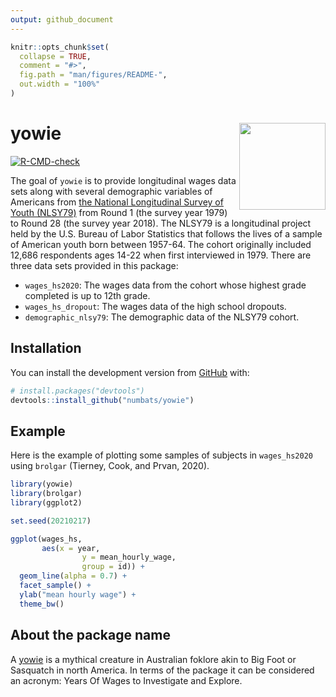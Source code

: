 ```yaml
---
output: github_document
---
```


<!-- README.md is generated from README.Rmd. Please edit that file -->

```r
knitr::opts_chunk$set(
  collapse = TRUE,
  comment = "#>",
  fig.path = "man/figures/README-",
  out.width = "100%"
)
```

# yowie <a href='https://numbats.github.io/yowie/'><img src='man/figures/logo.png' align="right" height="138.5" /></a>


<!-- badges: start -->
[![R-CMD-check](https://github.com/numbats/yowie/workflows/R-CMD-check/badge.svg)](https://github.com/numbats/yowie/actions)
<!-- badges: end -->

The goal of `yowie` is to provide longitudinal wages data sets along with several demographic variables of Americans from [the National Longitudinal Survey of Youth (NLSY79)](https://www.nlsinfo.org/content/cohorts/nlsy79) from Round 1 (the survey year 1979) to Round 28 (the survey year 2018). The NLSY79 is a longitudinal project held by the U.S. Bureau of Labor Statistics that follows the lives of a sample of American youth born between 1957-64. The cohort originally included 12,686 respondents ages 14-22 when first interviewed in 1979. There are three data sets provided in this package:

-  `wages_hs2020`: The wages data from the cohort whose highest grade completed is up to 12th grade.
-  `wages_hs_dropout`: The wages data of the high school dropouts.
-  `demographic_nlsy79`: The demographic data of the NLSY79 cohort.


## Installation

You can install the development version from [GitHub](https://github.com/) with:

``` r
# install.packages("devtools")
devtools::install_github("numbats/yowie")
```


## Example

Here is the example of plotting some samples of subjects in `wages_hs2020` using `brolgar` (Tierney, Cook, and Prvan, 2020). 

```r
library(yowie)
library(brolgar)
library(ggplot2)

set.seed(20210217)

ggplot(wages_hs, 
       aes(x = year,
                y = mean_hourly_wage,
                group = id)) +
  geom_line(alpha = 0.7) +
  facet_sample() +
  ylab("mean hourly wage") +
  theme_bw()
```

## About the package name

A [yowie](https://en.wikipedia.org/wiki/Yowie) is a mythical creature in Australian foklore akin to Big Foot or Sasquatch in north America. In terms of the package it can be considered an acronym: Years Of Wages to Investigate and Explore.







